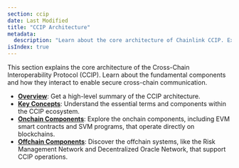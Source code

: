 ```yaml
---
section: ccip
date: Last Modified
title: "CCIP Architecture"
metadata:
  description: "Learn about the core architecture of Chainlink CCIP. Explore key concepts, onchain components (EVM/SVM), and offchain systems for cross-chain communication."
isIndex: true
---
```


This section explains the core architecture of the Cross-Chain Interoperability Protocol (CCIP). Learn about the fundamental components and how they interact to enable secure cross-chain communication.

- **[Overview](/ccip/concepts/architecture/overview)**: Get a high-level summary of the CCIP architecture.
- **[Key Concepts](/ccip/concepts/architecture/key-concepts)**: Understand the essential terms and components within the CCIP ecosystem.
- **[Onchain Components](/ccip/concepts/architecture/onchain/)**: Explore the onchain components, including EVM smart contracts and SVM programs, that operate directly on blockchains.
- **[Offchain Components](/ccip/concepts/architecture/offchain/)**: Discover the offchain systems, like the Risk Management Network and Decentralized Oracle Network, that support CCIP operations.
